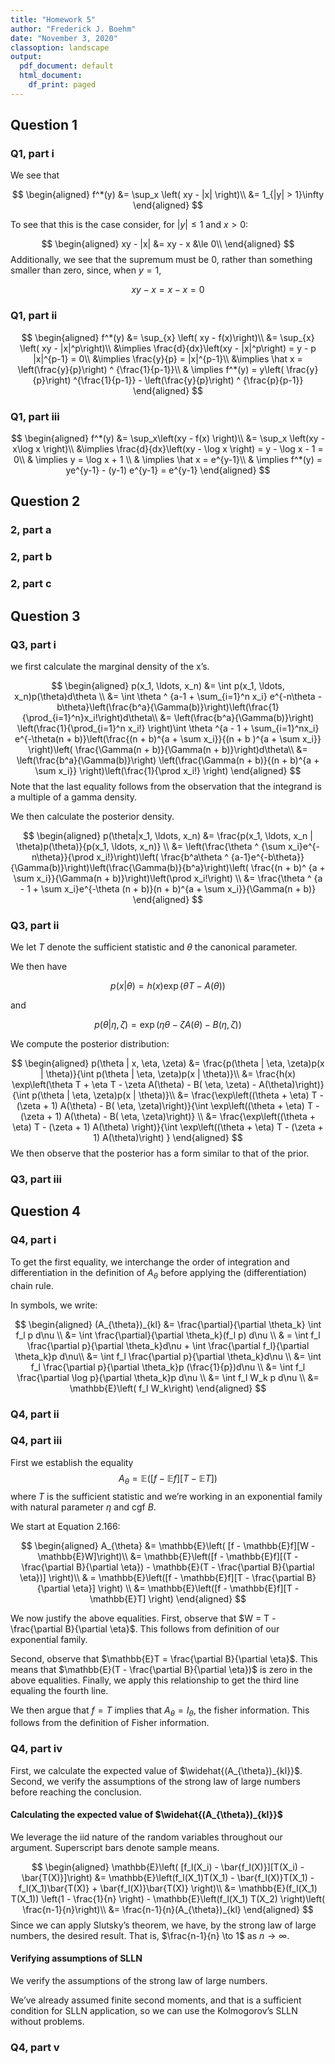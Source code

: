 ```yaml
---
title: "Homework 5"
author: "Frederick J. Boehm"
date: "November 3, 2020"
classoption: landscape
output:
  pdf_document: default
  html_document:
    df_print: paged
---
```


## Question 1

### Q1, part i

We see that 

$$
\begin{aligned}
f^*(y) &= \sup_x \left( xy - |x| \right)\\
&= 1_{|y| > 1}\infty
\end{aligned}
$$

To see that this is the case consider, for $|y| \le 1$ and $x >0$:

$$
\begin{aligned}
xy - |x| &= xy - x
&\le 0\\
\end{aligned}
$$
Additionally, we see that the supremum must be 0, rather than something smaller than zero, since, when $y=1$, 

$$xy - x = x-x = 0$$



### Q1, part ii

$$
\begin{aligned}
f^*(y) &= \sup_{x} \left( xy - f(x)\right)\\
&= \sup_{x} \left( xy - |x|^p\right)\\
&\implies \frac{d}{dx}\left(xy - |x|^p\right) = y - p |x|^{p-1} = 0\\
&\implies \frac{y}{p} = |x|^{p-1}\\
&\implies \hat x = \left(\frac{y}{p}\right) ^ {\frac{1}{p-1}}\\
& \implies f^*(y) = y\left( \frac{y}{p}\right) ^{\frac{1}{p-1}} - \left(\frac{y}{p}\right) ^ {\frac{p}{p-1}}
\end{aligned}
$$

### Q1, part iii

$$
\begin{aligned}
f^*(y) &= \sup_x\left(xy - f(x) \right)\\
&= \sup_x \left(xy - x\log x \right)\\
&\implies \frac{d}{dx}\left(xy - \log x  \right) = y - \log x - 1 = 0\\
& \implies y = \log x + 1 \\
& \implies \hat x = e^{y-1}\\
& \implies f^*(y) = ye^{y-1} - (y-1) e^{y-1} = e^{y-1}
\end{aligned}
$$

## Question 2

### 2, part a




### 2, part b

### 2, part c










## Question 3

### Q3, part i

we first calculate the marginal density of the x's. 

$$
\begin{aligned}
p(x_1, \ldots, x_n) &= \int p(x_1, \ldots, x_n)p(\theta)d\theta \\
&= \int \theta ^ {a-1 + \sum_{i=1}^n x_i} e^{-n\theta - b\theta}\left(\frac{b^a}{\Gamma(b)}\right)\left(\frac{1}{\prod_{i=1}^n}x_i!\right)d\theta\\
&= \left(\frac{b^a}{\Gamma(b)}\right) \left(\frac{1}{\prod_{i=1}^n x_i!} \right)\int \theta ^{a - 1 + \sum_{i=1}^nx_i} e^{-\theta(n + b)}\left(\frac{(n + b)^{a + \sum x_i}}{(n + b )^{a + \sum x_i}} \right)\left( \frac{\Gamma(n + b)}{\Gamma(n + b)}\right)d\theta\\
&= \left(\frac{b^a}{\Gamma(b)}\right) \left(\frac{\Gamma(n + b)}{(n + b)^{a + \sum x_i}} \right)\left(\frac{1}{\prod x_i!} \right)
\end{aligned}
$$
Note that the last equality follows from the observation that the integrand is a multiple of a gamma density. 

We then calculate the posterior density.

$$
\begin{aligned}
p(\theta|x_1, \ldots, x_n) &= \frac{p(x_1, \ldots, x_n | \theta)p(\theta)}{p(x_1, \ldots, x_n)} \\
&= \left(\frac{\theta ^ {\sum x_i}e^{-n\theta}}{\prod x_i!}\right)\left( \frac{b^a\theta ^ {a-1}e^{-b\theta}}{\Gamma(b)}\right)\left(\frac{\Gamma(b)}{b^a}\right)\left( \frac{(n + b)^ {a + \sum x_i}}{\Gamma(n + b)}\right)\left(\prod x_i!\right) \\
&= \frac{\theta ^ {a - 1 + \sum x_i}e^{-\theta (n + b)}(n + b)^{a + \sum x_i}}{\Gamma(n + b)}
\end{aligned}
$$

### Q3, part ii

We let $T$ denote the sufficient statistic and $\theta$ the canonical parameter.

We then have

$$
p(x | \theta) = h(x) \exp\left( \theta T - A(\theta)\right)
$$ 

and 

$$
p(\theta | \eta, \zeta) = \exp\left( \eta \theta - \zeta A(\theta) - B(\eta, \zeta)\right)
$$

We compute the posterior distribution:

$$
\begin{aligned}
p(\theta | x, \eta, \zeta) &= \frac{p(\theta | \eta, \zeta)p(x | \theta)}{\int p(\theta | \eta, \zeta)p(x | \theta)}\\
&= \frac{h(x) \exp\left(\theta T + \eta T - \zeta A(\theta) - B(
\eta, \zeta) - A(\theta)\right)}{\int p(\theta | \eta, \zeta)p(x | \theta)}\\
&= \frac{\exp\left((\theta + \eta) T - (\zeta + 1) A(\theta) - B(
\eta, \zeta)\right)}{\int \exp\left((\theta + \eta) T - (\zeta + 1) A(\theta) - B(
\eta, \zeta)\right)} \\
&= \frac{\exp\left((\theta + \eta) T - (\zeta + 1) A(\theta) \right)}{\int \exp\left((\theta + \eta) T - (\zeta + 1) A(\theta)\right) }
\end{aligned}
$$
We then observe that the posterior has a form similar to that of the prior.



### Q3, part iii






## Question 4

### Q4, part i

To get the first equality, we interchange the order of integration and differentiation
in the definition of $A_{\theta}$ before applying the (differentiation) chain rule.

In symbols, we write:

$$
\begin{aligned}
(A_{\theta})_{kl} &= \frac{\partial}{\partial \theta_k} \int f_l p d\nu \\
&= \int \frac{\partial}{\partial \theta_k}(f_l p) d\nu \\ 
& = \int f_l \frac{\partial p}{\partial \theta_k}d\nu + \int \frac{\partial f_l}{\partial \theta_k}p d\nu\\
&= \int f_l \frac{\partial p}{\partial \theta_k}d\nu \\
&= \int f_l \frac{\partial p}{\partial \theta_k}p (\frac{1}{p})d\nu \\
&= \int f_l \frac{\partial \log p}{\partial \theta_k}p d\nu \\
&= \int f_l W_k p d\nu \\
&= \mathbb{E}\left( f_l W_k\right)
\end{aligned}
$$



### Q4, part ii





### Q4, part iii

First we establish the equality $$A_{\theta} = \mathbb{E}\left([f - \mathbb{E}f][T - \mathbb{E}T] \right)$$ where $T$ is the sufficient statistic and we're working in an exponential family with natural parameter $\eta$ and cgf $B$.

We start at Equation 2.166:

$$
\begin{aligned}
A_{\theta} &= \mathbb{E}\left( [f - \mathbb{E}f][W - \mathbb{E}W]\right)\\
&= \mathbb{E}\left([f - \mathbb{E}f][(T - \frac{\partial B}{\partial \eta}) - \mathbb{E}(T - \frac{\partial B}{\partial \eta})] \right)\\
& = \mathbb{E}\left([f - \mathbb{E}f][T - \frac{\partial B}{\partial \eta}] \right) \\
&= \mathbb{E}\left([f - \mathbb{E}f][T - \mathbb{E}T] \right)
\end{aligned}
$$

We now justify the above equalities. First, observe that $W = T - \frac{\partial B}{\partial \eta}$. This follows from definition of our exponential family. 

Second, observe that $\mathbb{E}T = \frac{\partial B}{\partial \eta}$. This means that $\mathbb{E}(T - \frac{\partial B}{\partial \eta})$ is zero in the above equalities. Finally, we apply this relationship to get the third line equaling the fourth line. 

We then argue that $f=T$ implies that $A_{\theta} = I_{\theta}$, the fisher information. This follows from the definition of Fisher information. 





### Q4, part iv

First, we calculate the expected value of $\widehat{(A_{\theta})_{kl}}$. Second, we verify the assumptions of the strong law of large numbers before reaching the conclusion.

#### Calculating the expected value of $\widehat{(A_{\theta})_{kl}}$

We leverage the iid nature of the random variables throughout our argument. Superscript bars denote sample means.

$$
\begin{aligned}
\mathbb{E}\left( [f_l(X_i) - \bar{f_l(X)}][T(X_i) - \bar{T(X)}]\right) &= \mathbb{E}\left(f_l(X_1)T(X_1) - \bar{f_l(X)}T(X_1) - f_l(X_1)\bar{T(X)} + \bar{f_l(X)}\bar{T(X)} \right)\\
&= \mathbb{E}(f_l(X_1) T(X_1)) \left(1 - \frac{1}{n} \right) - \mathbb{E}\left(f_l(X_1) T(X_2) \right)\left( \frac{n-1}{n}\right)\\
&= \frac{n-1}{n}(A_{\theta})_{kl}
\end{aligned}
$$
Since we can apply Slutsky's theorem, we have, by the strong law of large numbers, the desired result. That is, $\frac{n-1}{n} \to 1$ as $n \to \infty$.

#### Verifying assumptions of SLLN

We verify the assumptions of the strong law of large numbers.

We've already assumed finite second moments, and that is a sufficient condition for SLLN application, so we can use the Kolmogorov's SLLN without problems.







### Q4, part v




